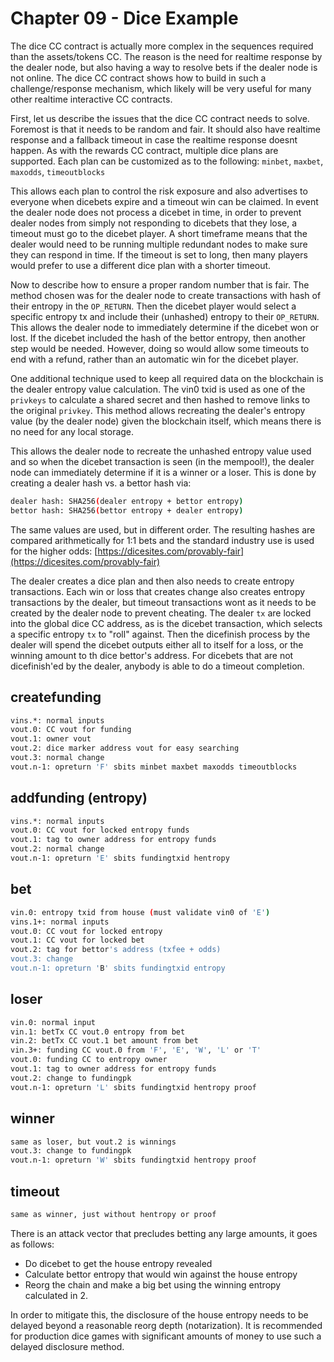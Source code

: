 
# Chapter 09 - Dice Example

The dice CC contract is actually more complex in the sequences required than the assets/tokens CC. The reason is the need for realtime response by the dealer node, but also having a way to resolve bets if the dealer node is not online. The dice CC contract shows how to build in such a challenge/response mechanism, which likely will be very useful for many other realtime interactive CC contracts.

First, let us describe the issues that the dice CC contract needs to solve. Foremost is that it needs to be random and fair. It should also have realtime response and a fallback timeout in case the realtime response doesnt happen. As with the rewards CC contract, multiple dice plans are supported. Each plan can be customized as to the following: `minbet`, `maxbet`, `maxodds`, `timeoutblocks`

This allows each plan to control the risk exposure and also advertises to everyone when dicebets expire and a timeout win can be claimed. In event the dealer node does not process a dicebet in time, in order to prevent dealer nodes from simply not responding to dicebets that they lose, a timeout must go to the dicebet player. A short timeframe means that the dealer would need to be running multiple redundant nodes to make sure they can respond in time. If the timeout is set to long, then many players would prefer to use a different dice plan with a shorter timeout.

Now to describe how to ensure a proper random number that is fair. The method chosen was for the dealer node to create transactions with hash of their entropy in the `OP_RETURN`. Then the dicebet player would select a specific entropy tx and include their (unhashed) entropy to their `OP_RETURN`. This allows the dealer node to immediately determine if the dicebet won or lost. If the dicebet included the hash of the bettor entropy, then another step would be needed. However, doing so would allow some timeouts to end with a refund, rather than an automatic win for the dicebet player.

One additional technique used to keep all required data on the blockchain is the dealer entropy value calculation. The vin0 txid is used as one of the `privkeys` to calculate a shared secret and then hashed to remove links to the original `privkey`. This method allows recreating the dealer's entropy value (by the dealer node) given the blockchain itself, which means there is no need for any local storage.

This allows the dealer node to recreate the unhashed entropy value used and so when the dicebet transaction is seen (in the mempool!), the dealer node can immediately determine if it is a winner or a loser. This is done by creating a dealer hash vs. a bettor hash via:

```bash
dealer hash: SHA256(dealer entropy + bettor entropy)
bettor hash: SHA256(bettor entropy + dealer entropy)
```

The same values are used, but in different order. The resulting hashes are compared arithmetically for 1:1 bets and the standard industry use is used for the higher odds: [https://dicesites.com/provably-fair](https://dicesites.com/provably-fair)

The dealer creates a dice plan and then also needs to create entropy transactions. Each win or loss that creates change also creates entropy transactions by the dealer, but timeout transactions wont as it needs to be created by the dealer node to prevent cheating. The dealer `tx` are locked into the global dice CC address, as is the dicebet transaction, which selects a specific entropy `tx` to "roll" against. Then the dicefinish process by the dealer will spend the dicebet outputs either all to itself for a loss, or the winning amount to th dice bettor's address. For dicebets that are not dicefinish'ed by the dealer, anybody is able to do a timeout completion.

## createfunding

```bash
vins.*: normal inputs
vout.0: CC vout for funding
vout.1: owner vout
vout.2: dice marker address vout for easy searching
vout.3: normal change
vout.n-1: opreturn 'F' sbits minbet maxbet maxodds timeoutblocks
```

## addfunding (entropy)

```bash
vins.*: normal inputs
vout.0: CC vout for locked entropy funds
vout.1: tag to owner address for entropy funds
vout.2: normal change
vout.n-1: opreturn 'E' sbits fundingtxid hentropy
```

## bet

```bash
vin.0: entropy txid from house (must validate vin0 of 'E')
vins.1+: normal inputs
vout.0: CC vout for locked entropy
vout.1: CC vout for locked bet
vout.2: tag for bettor's address (txfee + odds)
vout.3: change
vout.n-1: opreturn 'B' sbits fundingtxid entropy
```

## loser

```bash
vin.0: normal input
vin.1: betTx CC vout.0 entropy from bet
vin.2: betTx CC vout.1 bet amount from bet
vin.3+: funding CC vout.0 from 'F', 'E', 'W', 'L' or 'T'
vout.0: funding CC to entropy owner
vout.1: tag to owner address for entropy funds
vout.2: change to fundingpk
vout.n-1: opreturn 'L' sbits fundingtxid hentropy proof
```

## winner

```bash
same as loser, but vout.2 is winnings
vout.3: change to fundingpk
vout.n-1: opreturn 'W' sbits fundingtxid hentropy proof
```

## timeout

```bash
same as winner, just without hentropy or proof
```

<Note type="warning">
  There is an attack vector that precludes betting any large amounts, it goes as follows:

  *   Do dicebet to get the house entropy revealed
  *   Calculate bettor entropy that would win against the house entropy
  *   Reorg the chain and make a big bet using the winning entropy calculated in 2.
</Note>

In order to mitigate this, the disclosure of the house entropy needs to be delayed beyond a reasonable reorg depth (notarization). It is recommended for production dice games with significant amounts of money to use such a delayed disclosure method.
